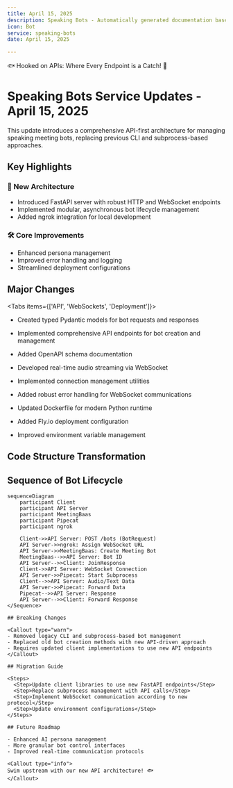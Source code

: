 ```yaml
---
title: April 15, 2025
description: Speaking Bots - Automatically generated documentation based on Git activity.
icon: Bot
service: speaking-bots
date: April 15, 2025

---
```


🐟 Hooked on APIs: Where Every Endpoint is a Catch! 🎣

# Speaking Bots Service Updates - April 15, 2025

<Callout type="info">
This update introduces a comprehensive API-first architecture for managing speaking meeting bots, replacing previous CLI and subprocess-based approaches.
</Callout>

## Key Highlights

### 🚀 New Architecture

- Introduced FastAPI server with robust HTTP and WebSocket endpoints
- Implemented modular, asynchronous bot lifecycle management
- Added ngrok integration for local development

### 🛠 Core Improvements

- Enhanced persona management
- Improved error handling and logging
- Streamlined deployment configurations

## Major Changes

<Tabs items={['API', 'WebSockets', 'Deployment']}>
  <Tab value="API">

- Created typed Pydantic models for bot requests and responses
- Implemented comprehensive API endpoints for bot creation and management
- Added OpenAPI schema documentation

  </Tab>
  <Tab value="WebSockets">

- Developed real-time audio streaming via WebSocket
- Implemented connection management utilities
- Added robust error handling for WebSocket communications

  </Tab>
  <Tab value="Deployment">

- Updated Dockerfile for modern Python runtime
- Added Fly.io deployment configuration
- Improved environment variable management

  </Tab>
</Tabs>

## Code Structure Transformation

<Files>
  <Folder name="app" defaultOpen>
    <File name="main.py" />
    <File name="routes.py" />
    <File name="websockets.py" />
  </Folder>
  <Folder name="core">
    <File name="process.py" />
    <File name="connection.py" />
    <File name="router.py" />
  </Folder>
  <Folder name="utils">
    <File name="ngrok.py" />
    <File name="process.py" />
  </Folder>
</Files>

## Sequence of Bot Lifecycle

```mermaid
sequenceDiagram
    participant Client
    participant API Server
    participant MeetingBaas
    participant Pipecat
    participant ngrok

    Client->>API Server: POST /bots (BotRequest)
    API Server->>ngrok: Assign WebSocket URL
    API Server->>MeetingBaas: Create Meeting Bot
    MeetingBaas-->>API Server: Bot ID
    API Server-->>Client: JoinResponse
    Client->>API Server: WebSocket Connection
    API Server->>Pipecat: Start Subprocess
    Client-->>API Server: Audio/Text Data
    API Server->>Pipecat: Forward Data
    Pipecat-->>API Server: Response
    API Server-->>Client: Forward Response
</Sequence>

## Breaking Changes

<Callout type="warn">
- Removed legacy CLI and subprocess-based bot management
- Replaced old bot creation methods with new API-driven approach
- Requires updated client implementations to use new API endpoints
</Callout>

## Migration Guide

<Steps>
  <Step>Update client libraries to use new FastAPI endpoints</Step>
  <Step>Replace subprocess management with API calls</Step>
  <Step>Implement WebSocket communication according to new protocol</Step>
  <Step>Update environment configurations</Step>
</Steps>

## Future Roadmap

- Enhanced AI persona management
- More granular bot control interfaces
- Improved real-time communication protocols

<Callout type="info">
Swim upstream with our new API architecture! 🐟
</Callout>